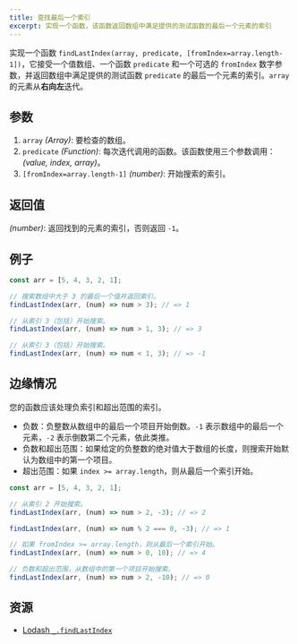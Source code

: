 ```yaml
---
title: 查找最后一个索引
excerpt: 实现一个函数，该函数返回数组中满足提供的测试函数的最后一个元素的索引
---
```


实现一个函数 `findLastIndex(array, predicate, [fromIndex=array.length-1])`，它接受一个值数组、一个函数 `predicate` 和一个可选的 `fromIndex` 数字参数，并返回数组中满足提供的测试函数 `predicate` 的最后一个元素的索引。`array` 的元素从**右向左**迭代。

## 参数

1. `array` *(Array)*: 要检查的数组。
2. `predicate` *(Function)*: 每次迭代调用的函数。该函数使用三个参数调用：*(value, index, array)*。
3. `[fromIndex=array.length-1]` *(number)*: 开始搜索的索引。

## 返回值

*(number)*: 返回找到的元素的索引，否则返回 `-1`。

## 例子

```js
const arr = [5, 4, 3, 2, 1];

// 搜索数组中大于 3 的最后一个值并返回索引。
findLastIndex(arr, (num) => num > 3); // => 1

// 从索引 3（包括）开始搜索。
findLastIndex(arr, (num) => num > 1, 3); // => 3

// 从索引 3（包括）开始搜索。
findLastIndex(arr, (num) => num < 1, 3); // => -1
```

## 边缘情况

您的函数应该处理负索引和超出范围的索引。

* 负数：负整数从数组中的最后一个项目开始倒数。`-1` 表示数组中的最后一个元素，`-2` 表示倒数第二个元素，依此类推。
* 负数和超出范围：如果给定的负整数的绝对值大于数组的长度，则搜索开始默认为数组中的第一个项目。
* 超出范围：如果 `index >= array.length`，则从最后一个索引开始。

```js
const arr = [5, 4, 3, 2, 1];

// 从索引 2 开始搜索。
findLastIndex(arr, (num) => num > 2, -3); // => 2

findLastIndex(arr, (num) => num % 2 === 0, -3); // => 1

// 如果 fromIndex >= array.length，则从最后一个索引开始。
findLastIndex(arr, (num) => num > 0, 10); // => 4

// 负数和超出范围，从数组中的第一个项目开始搜索。
findLastIndex(arr, (num) => num > 2, -10); // => 0
```

## 资源

* [Lodash `_.findLastIndex`](https://lodash.com/docs/#findLastIndex)
